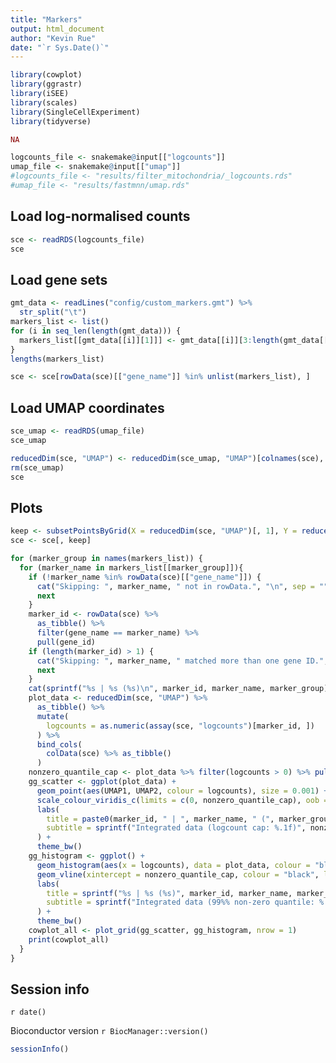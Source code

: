 ```yaml
---
title: "Markers"
output: html_document
author: "Kevin Rue"
date: "`r Sys.Date()`"
---
```


```r
library(cowplot)
library(ggrastr)
library(iSEE)
library(scales)
library(SingleCellExperiment)
library(tidyverse)
```

```r
NA
```

```r
logcounts_file <- snakemake@input[["logcounts"]]
umap_file <- snakemake@input[["umap"]]
#logcounts_file <- "results/filter_mitochondria/_logcounts.rds"
#umap_file <- "results/fastmnn/umap.rds"
```

## Load log-normalised counts

```r
sce <- readRDS(logcounts_file)
sce
```

## Load gene sets

```r
gmt_data <- readLines("config/custom_markers.gmt") %>%
  str_split("\t")
markers_list <- list()
for (i in seq_len(length(gmt_data))) {
  markers_list[[gmt_data[[i]][1]]] <- gmt_data[[i]][3:length(gmt_data[[i]])]
}
lengths(markers_list)
```

```r
sce <- sce[rowData(sce)[["gene_name"]] %in% unlist(markers_list), ]
```

## Load UMAP coordinates

```r
sce_umap <- readRDS(umap_file)
sce_umap
```

```r
reducedDim(sce, "UMAP") <- reducedDim(sce_umap, "UMAP")[colnames(sce), ]
rm(sce_umap)
sce
```

## Plots

```r
keep <- subsetPointsByGrid(X = reducedDim(sce, "UMAP")[, 1], Y = reducedDim(sce, "UMAP")[, 2], resolution = 400)
sce <- sce[, keep]
```

<!-- Plots below were visually downsampled to `r format(nrow(sce), big.mark = ",")` data points to speed up plotting. -->

<!-- This was achieved using the `iSEE::subsetPointsByGrid()` function with a resolution value of `300`. -->

```r
for (marker_group in names(markers_list)) {
  for (marker_name in markers_list[[marker_group]]){
    if (!marker_name %in% rowData(sce)[["gene_name"]]) {
      cat("Skipping: ", marker_name, " not in rowData.", "\n", sep = "")
      next
    }
    marker_id <- rowData(sce) %>%
      as_tibble() %>%
      filter(gene_name == marker_name) %>%
      pull(gene_id)
    if (length(marker_id) > 1) {
      cat("Skipping: ", marker_name, " matched more than one gene ID.", "\n", sep = "")
      next
    }
    cat(sprintf("%s | %s (%s)\n", marker_id, marker_name, marker_group))
    plot_data <- reducedDim(sce, "UMAP") %>%
      as_tibble() %>%
      mutate(
        logcounts = as.numeric(assay(sce, "logcounts")[marker_id, ])
      ) %>%
      bind_cols(
        colData(sce) %>% as_tibble()
      )
    nonzero_quantile_cap <- plot_data %>% filter(logcounts > 0) %>% pull(logcounts) %>% quantile(0.99)
    gg_scatter <- ggplot(plot_data) +
      geom_point(aes(UMAP1, UMAP2, colour = logcounts), size = 0.001) +
      scale_colour_viridis_c(limits = c(0, nonzero_quantile_cap), oob = squish) +
      labs(
        title = paste0(marker_id, " | ", marker_name, " (", marker_group, ")"),
        subtitle = sprintf("Integrated data (logcount cap: %.1f)", nonzero_quantile_cap)
      ) +
      theme_bw()
    gg_histogram <- ggplot() +
      geom_histogram(aes(x = logcounts), data = plot_data, colour = "black", fill = "grey", binwidth = 0.1, linewidth = 0.1) +
      geom_vline(xintercept = nonzero_quantile_cap, colour = "black", linewidth = 0.5, linetype = "dashed") +
      labs(
        title = sprintf("%s | %s (%s)", marker_id, marker_name, marker_group),
        subtitle = sprintf("Integrated data (99%% non-zero quantile: %.1f)", nonzero_quantile_cap)
      ) +
      theme_bw()
    cowplot_all <- plot_grid(gg_scatter, gg_histogram, nrow = 1)
    print(cowplot_all)
  }
}
```

## Session info

`r date()`

Bioconductor version `r BiocManager::version()`

```r
sessionInfo()
```
